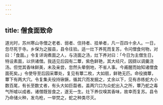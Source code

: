 ```yaml
---
---
---
```

title: 僧食面致命
---



道光时，苏州寒山寺僧之老者、弱者、住持者、挂单者，凡一百四十余人。一日，忽尽死于寺。乡保为之报县，县令往验。适一灶下养死而复苏，令问僧食何物，对曰：「食面。」令复详询煮面之人，与浇面之汤，灶下养对曰：「今日为主僧生日，特设素面，以供诸僧。我适见后园有二蕈，紫色鲜艳，其大经尺，因撷以调羹浇汤。但觉其香味鲜美，未及亲尝，忽然头晕倒地，不省人事。今甫醒而始知诸僧食面死矣。」令使导至后园采蕈处，复见有蕈二枚，大如扇，鲜艳无匹。命役摘蕈，蕈下有两大穴。令复集夫役持锹镢，循其穴而发掘之，丈余以下，见有赤练蛇大小数百尾，有长至数丈者，有头大如巨盌者。盖两穴口为众蛇出入之所，蕈乃蛇之毒气所嘘以成者。诸僧既皆食之，遂无一生。灶下养仅嗅其香味，故幸而复苏。县令乃命储火种，发鸟枪，一举焚之，蛇之种类尽灭。